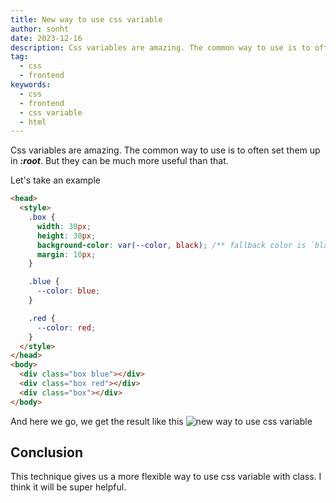 ```yaml
---
title: New way to use css variable
author: sonht
date: 2023-12-16
description: Css variables are amazing. The common way to use is to often set them up in :root. But they can be much more useful than that.
tag:
  - css
  - frontend
keywords:
  - css
  - frontend
  - css variable
  - html
---
```

Css variables are amazing. The common way to use is to often set them up in **_:root_**. But they can be much more useful than that.

Let's take an example

```html filename="index.html" showLineNumbers
<head>
  <style>
    .box {
      width: 30px;
      height: 30px;
      background-color: var(--color, black); /** fallback color is `black` */
      margin: 10px;
    }

    .blue {
      --color: blue;
    }

    .red {
      --color: red;
    }
  </style>
</head>
<body>
  <div class="box blue"></div>
  <div class="box red"></div>
  <div class="box"></div>
</body>
```

And here we go, we get the result like this
![new way to use css variable](../../../public/images/new-way-to-use-css-variable.png)

## Conclusion
This technique gives us a more flexible way to use css variable with class. I think it will be super helpful.